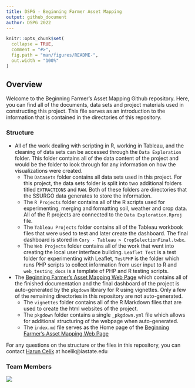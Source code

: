 ```yaml
---
title: DSPG - Beginning Farmer Asset Mapping
output: github_document
author: DSPG 2022
---
```


<!-- README.md is generated from README.Rmd. Please edit that file -->

```r
knitr::opts_chunk$set(
  collapse = TRUE,
  comment = "#>",
  fig.path = "man/figures/README-",
  out.width = "100%"
)
```

<!-- badges: start -->
<!-- badges: end -->

## Overview

Welcome to the Beginning Farmer's Asset Mapping Github repository. Here, you can find all of the documents, data sets and project materials used in constructing this project. This file serves as an introduction to the information that is contained in the directories of this repository.

### Structure

-  All of the work dealing with scripting in R, working in Tableau, and the cleaning of data sets can be accessed through the `Data Exploration` folder. This folder contains all of the data content of the project and would be the folder to look through for any information on how the visualizations were created. 
    + The `Datasets` folder contains all data sets used in this project. For this project, the data sets folder is split into two additional folders titled `EXTRACTIONS` and `RAW`. Both of these folders are directories that the SSURGO data generates to store the information. 
    + The `R Projects` folder contains all of the R scripts used for experimenting, merging and formatting soil, weather and crop data. All of the R projects are connected to the `Data Exploration.Rproj` file.
    + The `Tableau Projects` folder contains all of the Tableau workbook files that were used to test and later create the dashboard. The final dashboard is stored in `Cory - Tableau > CropSelectionFinal.twbx`.
    + The `Web Projects` folder contains all of the work that went into creating the local user interface building. `Leaflet Test` is a test folder for experimenting with Leaflet, `TestPHP` is the folder which runs PHP scripts to collect information from user input to R and `web_testing_docs` is a template of PHP and R testing scripts.



- The [Beginning Farmer's Asset Mapping Web Page](https://dspg-2022.github.io/Farmer-Asset-Mapping/index.html) which contains all of the finished documentation and the final dashboard of the project is auto-generated by the `pkgdown` library for R using vignettes. Only a few of the remaining directories in this repository are not auto-generated.
    + The `vignettes` folder contains all of the R Markdown files that are used to create the html websites of the project.
    + The `pkgdown` folder contains a single `_pkgdown.yml` file which allows for additional structuring of the webpage when auto-generated.
    + The `index.md` file serves as the Home page of the [Beginning Farmer's Asset Mapping Web Page](https://dspg-2022.github.io/Farmer-Asset-Mapping/index.html)
    
For any questions on the structure or the files in this repository, you can contact [Harun Celik](https://github.com/HarunCelikOtto) at hcelik@iastate.edu

### Team Members

![](man/figures/BegFarmers.jpg)
